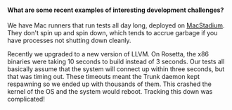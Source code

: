 #### What are some recent examples of interesting development challenges?

We have Mac runners that run tests all day long, deployed on
[MacStadium](https://www.macstadium.com/). They don't spin up and spin down,
which tends to accrue garbage if you have processes not shutting down cleanly.

Recently we upgraded to a new version of LLVM. On Rosetta, the x86 binaries were
taking 10 seconds to build instead of 3 seconds. Our tests all basically assume
that the system will connect up within three seconds, but that was timing out.
These timeouts meant the Trunk daemon kept respawning so we ended up with
thousands of them. This crashed the kernel of the OS and the system would
reboot. Tracking this down was complicated!
